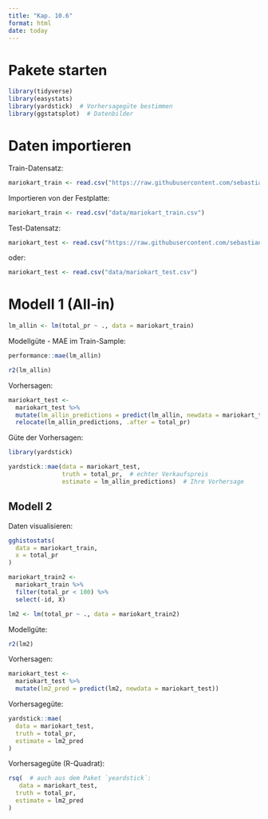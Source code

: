 ```yaml
---
title: "Kap. 10.6"
format: html
date: today
---
```


# Pakete starten

```r
library(tidyverse)
library(easystats)
library(yardstick)  # Vorhersagegüte bestimmen
library(ggstatsplot)  # Datenbilder
```


# Daten importieren




Train-Datensatz:

```r
mariokart_train <- read.csv("https://raw.githubusercontent.com/sebastiansauer/statistik1/main/daten/mariokart_train.csv")
```

Importieren von der Festplatte:

```r
mariokart_train <- read.csv("data/mariokart_train.csv")
```



Test-Datensatz:

```r
mariokart_test <- read.csv("https://raw.githubusercontent.com/sebastiansauer/statistik1/main/daten/mariokart_test.csv")
```

oder:

```r
mariokart_test <- read.csv("data/mariokart_test.csv")
```



# Modell 1 (All-in)

```r
lm_allin <- lm(total_pr ~ ., data = mariokart_train)
```

Modellgüte - MAE im Train-Sample:

```r
performance::mae(lm_allin)
```


```r
r2(lm_allin)
```


Vorhersagen:

```r
mariokart_test <-
  mariokart_test %>% 
  mutate(lm_allin_predictions = predict(lm_allin, newdata = mariokart_test)) %>% 
  relocate(lm_allin_predictions, .after = total_pr)
```

Güte der Vorhersagen:

```r
library(yardstick)

yardstick::mae(data = mariokart_test,
               truth = total_pr,  # echter Verkaufspreis
               estimate = lm_allin_predictions)  # Ihre Vorhersage
```


## Modell 2

Daten visualisieren:

```r
gghistostats(
  data = mariokart_train,
  x = total_pr
)
```



```r
mariokart_train2 <- 
  mariokart_train %>% 
  filter(total_pr < 100) %>% 
  select(-id, X)
```


```r
lm2 <- lm(total_pr ~ ., data = mariokart_train2)
```

Modellgüte:

```r
r2(lm2)
```


Vorhersagen:



```r
mariokart_test <-
  mariokart_test %>% 
  mutate(lm2_pred = predict(lm2, newdata = mariokart_test))
```

Vorhersagegüte:

```r
yardstick::mae(
  data = mariokart_test,
  truth = total_pr,
  estimate = lm2_pred
)
```
Vorhersagegüte (R-Quadrat):

```r
rsq(  # auch aus dem Paket `yeardstick`:
   data = mariokart_test,
  truth = total_pr,
  estimate = lm2_pred
)
```

